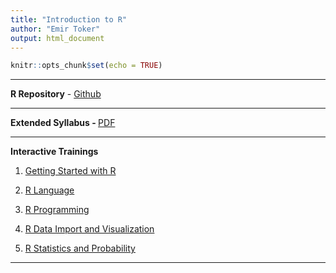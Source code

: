 ```yaml
---
title: "Introduction to R"
author: "Emir Toker"
output: html_document
---
```


```r
knitr::opts_chunk$set(echo = TRUE)
```
***

**R Repository** -  [Github](https://github.com/emirtoker/Software_Tools_R_Github)

***

**Extended Syllabus - ** [PDF](https://web.itu.edu.tr/~tokerem/Software_Tools_Syllabus.pdf)

***

**Interactive Trainings** 

1. [Getting Started with R](https://emir-toker.shinyapps.io/R_Interactive_Training_and_Quiz/)

2. [R Language](https://emir-toker.shinyapps.io/R_Interactive_Training_and_Quiz/)

3. [R Programming](https://emir-toker.shinyapps.io/R_Interactive_Training_and_Quiz/)

4. [R Data Import and Visualization](https://emir-toker.shinyapps.io/R_Interactive_Training_and_Quiz/)

5. [R Statistics and Probability](https://emir-toker.shinyapps.io/R_Interactive_Training_and_Quiz/)

***